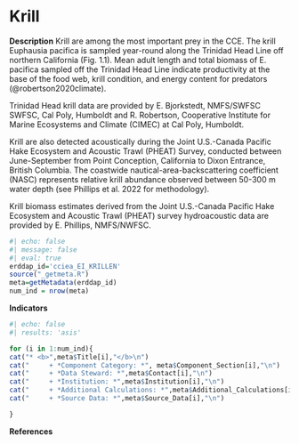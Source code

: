 # Krill

**Description** Krill are among the most important prey in the CCE. The krill Euphausia pacifica is sampled year-round along the Trinidad Head Line off northern California (Fig. 1.1). Mean adult length and total biomass of E. pacifica sampled off the Trinidad Head Line indicate productivity at the base of the food web, krill condition, and energy content for predators (@robertson2020climate).

Trinidad Head krill data are provided by E. Bjorkstedt, NMFS/SWFSC SWFSC, Cal Poly, Humboldt and R. Robertson, Cooperative Institute for Marine Ecosystems and Climate (CIMEC) at Cal Poly, Humboldt.

Krill are also detected acoustically during the Joint U.S.-Canada Pacific Hake Ecosystem and Acoustic Trawl (PHEAT) Survey, conducted between June-September from Point Conception, California to Dixon Entrance, British Columbia. The coastwide nautical-area-backscattering coefficient (NASC) represents relative krill abundance observed between 50-300 m water depth (see Phillips et al. 2022 for methodology).

Krill biomass estimates derived from the Joint U.S.-Canada Pacific Hake Ecosystem and Acoustic Trawl (PHEAT) survey hydroacoustic data are provided by E. Phillips, NMFS/NWFSC.

```r
#| echo: false
#| message: false
#| eval: true
erddap_id='cciea_EI_KRILLEN'
source("_getmeta.R")
meta=getMetadata(erddap_id)
num_ind = nrow(meta)
```

**Indicators**

```r
#| echo: false
#| results: 'asis'

for (i in 1:num_ind){
cat("* <b>",meta$Title[i],"</b>\n")
cat("     + *Component Category: *", meta$Component_Section[i],"\n")
cat("     + *Data Steward: *",meta$Contact[i],"\n")
cat("     + *Institution: *",meta$Institution[i],"\n")
cat("     + *Additional Calculations: *",meta$Additional_Calculations[i],"\n")
cat("     + *Source Data: *",meta$Source_Data[i],"\n")

}
```


**References**

